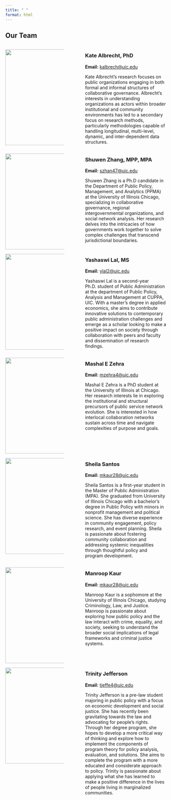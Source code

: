 ```yaml
---
title: " "
format: html
---
```


## Our Team

:::::: columns

::: {.column width="40%"}
<img src="Team%20Bio/katealbrecht.jpg" style="float:left; margin-right:15px;" width="300"/>
:::

::: {.column width="5%"}
:::

::: {.column width="55%"}
### **Kate Albrecht, PhD**
**Email:** [kalbrech\@uic.edu](mailto:kalbrech@uic.edu)

Kate Albrecht's research focuses on public organizations engaging in both formal and informal structures of collaborative governance. Albrecht's interests in understanding organizations as actors within broader institutional and community environments has led to a secondary focus on research methods, particularly methodologies capable of handling longitudinal, multi-level, dynamic, and inter-dependent data structures.


:::
::::::

:::::: columns

::: {.column width="40%"}
<img src="Team%20Bio/Shuwen.png" style="float:left; margin-right:15px;" width="300"/>
:::

::: {.column width="5%"}
:::

::: {.column width="55%"}
### Shuwen Zhang, MPP, MPA
**Email:** [szhan47\@uic.edu](mailto:szhan47@uic.edu)

Shuwen Zhang is a Ph.D candidate in the Department of Public Policy, Management, and Analytics (PPMA) at the University of Illinois Chicago, specializing in collaborative governance, regional intergovernmental organizations, and social network analysis. Her research delves into the intricacies of how governments work together to solve complex challenges that transcend jurisdictional boundaries.


:::
::::::

:::::: columns

::: {.column width="40%"}
<img src="Team%20Bio/Yashaswi.jpg" style="float:left; margin-right:15px;" width="300"/>
:::

::: {.column width="5%"}
:::

::: {.column width="55%"}
### Yashaswi Lal, MS
**Email:** [ylal2\@uic.edu](mailto:ylal2@uic.edu)

Yashaswi Lal is a second-year Ph.D. student of Public Administration at the department of Public Policy, Analysis and Management at CUPPA, UIC. With a master's degree in applied economics, she aims to contribute innovative solutions to contemporary public administration challenges and emerge as a scholar looking to make a positive impact on society through collaboration with peers and faculty and dissemination of research findings.


:::
::::::

:::::: columns

::: {.column width="40%"}
<img src="Team%20Bio/Marshal.jpg" style="float:left; margin-right:15px;" width="300"/>
:::

::: {.column width="5%"}
:::

::: {.column width="55%"}
### Mashal E Zehra
**Email:** [mzehra4\@uic.edu](mailto:mzehra4@uic.edu)

Mashal E Zehra is a PhD student at the University of Illinois at Chicago. Her research interests lie in exploring the institutional and structural precursors of public service network evolution. She is interested in how interlocal collaboration networks sustain across time and navigate complexities of purpose and goals.


:::
::::::


:::::: columns

::: {.column width="40%"}
<img src="Team%20Bio/Sheila.jpg" style="float:left; margin-right:15px;" width="300"/>
:::

::: {.column width="5%"}
:::

::: {.column width="55%"}
### Sheila Santos
**Email:** [mkaur28\@uic.edu](mailto:mkaur28@uic.edu)

Sheila Santos is a first-year student in the Master of Public Administration (MPA). She graduated from University of Illinois Chicago with a bachelor's degree in Public Policy with minors in nonprofit management and political science. She has diverse experience in community engagement, policy research, and event planning. Sheila is passionate about fostering community collaboration and addressing systemic inequalities through thoughtful policy and program development.


:::
::::::

:::::: columns

::: {.column width="40%"}
<img src="Team%20Bio/Manroop.jpg" style="float:left; margin-right:15px;" width="300"/>
:::

::: {.column width="5%"}
:::

::: {.column width="55%"}
### Manroop Kaur
**Email:** [mkaur28\@uic.edu](mailto:mkaur28@uic.edu)

Manroop Kaur is a sophomore at the University of Illinois Chicago, studying Criminology, Law, and Justice. Manroop is passionate about exploring how public policy and the law interact with crime, equality, and society, seeking to understand the broader social implications of legal frameworks and criminal justice systems.


:::
::::::

:::::: columns

::: {.column width="40%"}
<img src="Team%20Bio/Trinity.jpg" style="float:left; margin-right:15px;" width="300"/>
:::

::: {.column width="5%"}
:::

::: {.column width="55%"}
### Trinity Jefferson
**Email:** [tjeffe4@uic.edu](mailto:tjeffe4@uic.edu)

Trinity Jefferson is a pre-law student majoring in public policy with a focus on economic development and social justice. She has recently been gravitating towards the law and advocating for people’s rights. Through her degree program, she hopes to develop a more critical way of thinking and explore how to implement the components of program theory for policy analysis, evaluation, and solutions. She aims to complete the program with a more educated and considerate approach to policy. Trinity is passionate about applying what she has learned to make a positive difference in the lives of people living in marginalized communities.


:::
::::::
